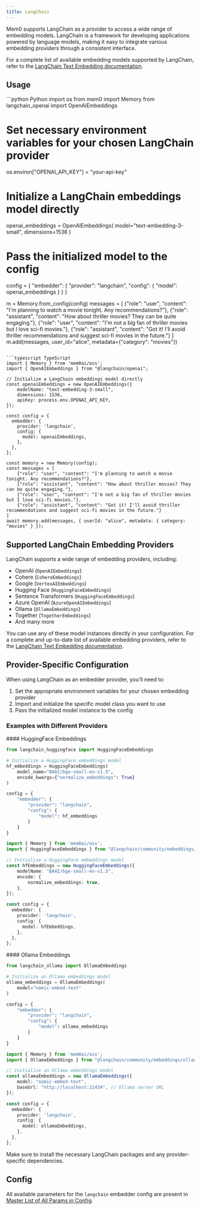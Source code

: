 ```yaml
---
title: LangChain
---
```


Mem0 supports LangChain as a provider to access a wide range of embedding models. LangChain is a framework for developing applications powered by language models, making it easy to integrate various embedding providers through a consistent interface.

For a complete list of available embedding models supported by LangChain, refer to the [LangChain Text Embedding documentation](https://python.langchain.com/docs/integrations/text_embedding/).

## Usage

<CodeGroup>
```python Python
import os
from mem0 import Memory
from langchain_openai import OpenAIEmbeddings

# Set necessary environment variables for your chosen LangChain provider
os.environ["OPENAI_API_KEY"] = "your-api-key"

# Initialize a LangChain embeddings model directly
openai_embeddings = OpenAIEmbeddings(
    model="text-embedding-3-small",
    dimensions=1536
)

# Pass the initialized model to the config
config = {
    "embedder": {
        "provider": "langchain",
        "config": {
            "model": openai_embeddings
        }
    }
}

m = Memory.from_config(config)
messages = [
    {"role": "user", "content": "I'm planning to watch a movie tonight. Any recommendations?"},
    {"role": "assistant", "content": "How about thriller movies? They can be quite engaging."},
    {"role": "user", "content": "I'm not a big fan of thriller movies but I love sci-fi movies."},
    {"role": "assistant", "content": "Got it! I'll avoid thriller recommendations and suggest sci-fi movies in the future."}
]
m.add(messages, user_id="alice", metadata={"category": "movies"})
```

```typescript TypeScript
import { Memory } from 'mem0ai/oss';
import { OpenAIEmbeddings } from "@langchain/openai";

// Initialize a LangChain embeddings model directly
const openaiEmbeddings = new OpenAIEmbeddings({
    modelName: "text-embedding-3-small",
    dimensions: 1536,
    apiKey: process.env.OPENAI_API_KEY,
});

const config = {
  embedder: {
    provider: 'langchain',
    config: {
      model: openaiEmbeddings,
    },
  },
};

const memory = new Memory(config);
const messages = [
    {"role": "user", "content": "I'm planning to watch a movie tonight. Any recommendations?"},
    {"role": "assistant", "content": "How about thriller movies? They can be quite engaging."},
    {"role": "user", "content": "I'm not a big fan of thriller movies but I love sci-fi movies."},
    {"role": "assistant", "content": "Got it! I'll avoid thriller recommendations and suggest sci-fi movies in the future."}
]
await memory.add(messages, { userId: "alice", metadata: { category: "movies" } });
```
</CodeGroup>

## Supported LangChain Embedding Providers

LangChain supports a wide range of embedding providers, including:

- OpenAI (`OpenAIEmbeddings`)
- Cohere (`CohereEmbeddings`)
- Google (`VertexAIEmbeddings`)
- Hugging Face (`HuggingFaceEmbeddings`)
- Sentence Transformers (`HuggingFaceEmbeddings`)
- Azure OpenAI (`AzureOpenAIEmbeddings`)
- Ollama (`OllamaEmbeddings`)
- Together (`TogetherEmbeddings`)
- And many more

You can use any of these model instances directly in your configuration. For a complete and up-to-date list of available embedding providers, refer to the [LangChain Text Embedding documentation](https://python.langchain.com/docs/integrations/text_embedding/).

## Provider-Specific Configuration

When using LangChain as an embedder provider, you'll need to:

1. Set the appropriate environment variables for your chosen embedding provider
2. Import and initialize the specific model class you want to use
3. Pass the initialized model instance to the config

### Examples with Different Providers

<CodeGroup>
#### HuggingFace Embeddings

```python Python
from langchain_huggingface import HuggingFaceEmbeddings

# Initialize a HuggingFace embeddings model
hf_embeddings = HuggingFaceEmbeddings(
    model_name="BAAI/bge-small-en-v1.5",
    encode_kwargs={"normalize_embeddings": True}
)

config = {
    "embedder": {
        "provider": "langchain",
        "config": {
            "model": hf_embeddings
        }
    }
}
```

```typescript TypeScript
import { Memory } from 'mem0ai/oss';
import { HuggingFaceEmbeddings } from "@langchain/community/embeddings/hf";

// Initialize a HuggingFace embeddings model
const hfEmbeddings = new HuggingFaceEmbeddings({
    modelName: "BAAI/bge-small-en-v1.5",
    encode: {
        normalize_embeddings: true,
    },
});

const config = {
  embedder: {
    provider: 'langchain',
    config: {
      model: hfEmbeddings,
    },
  },
};
```
</CodeGroup>

<CodeGroup>
#### Ollama Embeddings

```python Python
from langchain_ollama import OllamaEmbeddings

# Initialize an Ollama embeddings model
ollama_embeddings = OllamaEmbeddings(
    model="nomic-embed-text"
)

config = {
    "embedder": {
        "provider": "langchain",
        "config": {
            "model": ollama_embeddings
        }
    }
}
```

```typescript TypeScript
import { Memory } from 'mem0ai/oss';
import { OllamaEmbeddings } from "@langchain/community/embeddings/ollama";

// Initialize an Ollama embeddings model
const ollamaEmbeddings = new OllamaEmbeddings({
    model: "nomic-embed-text",
    baseUrl: "http://localhost:11434", // Ollama server URL
});

const config = {
  embedder: {
    provider: 'langchain',
    config: {
      model: ollamaEmbeddings,
    },
  },
};
```
</CodeGroup>

<Note>
  Make sure to install the necessary LangChain packages and any provider-specific dependencies.
</Note>

## Config

All available parameters for the `langchain` embedder config are present in [Master List of All Params in Config](../config).
